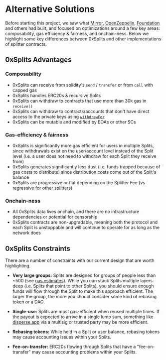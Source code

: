 # Alternative Solutions

Before starting this project, we saw what
[Mirror](https://dev.mirror.xyz/V_7Jp1hy_g8bz-J1B4Wb5KYSmj5Lt4W7q7cw0noxJsU),
[OpenZeppelin](https://docs.openzeppelin.com/contracts/4.x/api/finance#PaymentSplitter),
[Foundation](https://etherscan.io/address/0x1EF0159071b2A5898024cef4b4f78C171b7f48a8#code)
and others had built, and focused on optimizations around a few key areas:
composability, gas efficiency & fairness, and onchain-ness. Below we highlight
some key differences between 0xSplits and other implementations of splitter
contracts.

## 0xSplits Advantages

### Composability

- 0xSplits can receive from solidity's `send` / `transfer` or from `call` with
  capped gas
- 0xSplits handles ERC20s & recursive Splits
- 0xSplits can withdraw to contracts that use more than 30k gas in `receive()`
- 0xSplits can withdraw to contracts/accounts that don't have direct access to
  the private keys using [`withdrawFor`](/smart-contracts#withdrawforaddress)
- 0xSplits can be mutable and modified by EOAs or other SCs

### Gas-efficiency & fairness

- 0xSplits is significantly more gas efficient for users in multiple Splits,
  since withdrawals exist on the user/account level instead of the Split level
  (i.e. a user does not need to withdraw for each Split they receive from)
- 0xSplits generates significantly less dust (i.e. funds trapped because of gas
  costs to distribute) since distribution costs come out of the Split's balance
- 0xSplits are progressive or flat depending on the Splitter Fee (vs regressive
  for other splitters)

### Onchain-ness

- All 0xSplits data lives onchain, and there are no infrastructure dependencies
  or potential for censorship
- 0xSplits contracts are non-upgradable, meaning both the protocol and each
  Split is unstoppable and will continue to operate for as long as the network
  does

## 0xSplits Constraints

There are a number of constraints with our current design that are worth
highlighting.

- **Very large groups:** Splits are designed for groups of people less than ~500
  (see [gas estimates](/gas-estimates)). While you can stack Splits multiple
  layers deep (i.e. Splits that point to other Splits), you should ensure enough
  funds will flow through the Split to make this approach efficient. The larger
  the group, the more you should consider some kind of rebasing token or a DAO.

- **Single-use:** Splits are most gas-efficient when reused multiple times. If
  the payout is expected to arrive in a single lump sum, something like
  [disperse.app](https://disperse.app/) via a multisig or trusted party may be
  more efficient.

- **Rebasing tokens:** While held in a Split or user balance, rebasing tokens
  may cause accounting issues within your Splits.

- **Fee-on-transfer:** ERC20s flowing through Splits that have a
  "fee-on-transfer" may cause accounting problems within your Splits.

